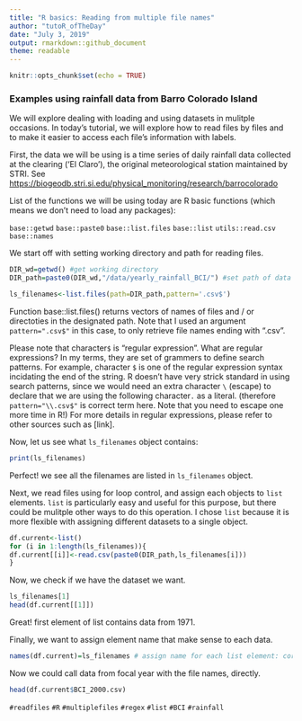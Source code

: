 ---
title: "R basics: Reading from multiple file names"
author: "tutoR_ofTheDay"
date: "July 3, 2019"
output: rmarkdown::github_document 
theme: readable
---

```{r setup, include=FALSE}
knitr::opts_chunk$set(echo = TRUE)
```

### Examples using rainfall data from Barro Colorado Island 

We will explore dealing with loading and using datasets in mulitple occasions. In today's tutorial, we will explore how to read files by files and to make it easier to access each file's information with labels. 

First, the data we will be using is a time series of daily rainfall data
collected at the clearing (‘El Claro’), the original meteorological station maintained by STRI. 
See <https://biogeodb.stri.si.edu/physical_monitoring/research/barrocolorado> 



List of the functions we will be using today are R basic functions (which means we don't need to load any packages):

`base::getwd`
`base::paste0`
`base::list.files`
`base::list`
`utils::read.csv`
`base::names`






We start off with setting working directory and path for reading files.

```{r}

DIR_wd=getwd() #get working directory
DIR_path=paste0(DIR_wd,"/data/yearly_rainfall_BCI/") #set path of data location
```

```{r}
ls_filenames<-list.files(path=DIR_path,pattern='.csv$')
```




  Function base::list.files() returns vectors of names of files and / or directoties in the designated path. Note that I used an argument `pattern=".csv$"` in this case, to only retrieve file names ending with ".csv".

Please note that character`$` is "regular expression". What are regular expressions? In my terms, they are set of grammers to define search patterns. For example, character `$` is one of the regular expression syntax incidating the end of the string. R doesn't have very strick standard in using search patterns, since we would need an extra character `\` (escape) to declare that we are using the following character`.` as a literal. (therefore `pattern="\\.csv$"` is correct term here. Note that you need to escape one more time in R!) For more details in regular expressions, please refer to other sources such as [link].

Now, let us see what `ls_filenames` object contains:
```{r}
print(ls_filenames)
```

Perfect! we see all the filenames are listed in `ls_filenames` object. 


Next, we read files using for loop control, and assign each objects to `list` elements. `list` is particularly easy and useful for this purpose, but there could be mulitple other ways to do this operation. I chose `list` because it is more flexible with assigning different datasets to a single object.  

```{r}
df.current<-list()
for (i in 1:length(ls_filenames)){
df.current[[i]]<-read.csv(paste0(DIR_path,ls_filenames[i]))
}
```

Now, we check if we have the dataset we want.
```{r}
ls_filenames[1]
head(df.current[[1]])
```

Great! first element of list contains data from 1971.

Finally, we want to assign element name that make sense to each data.

```{r}
names(df.current)=ls_filenames # assign name for each list element: corresponding file names
```

Now we could call data from focal year with the file names, directly.
```{r}
head(df.current$BCI_2000.csv)
```

`#readfiles` `#R` `#multiplefiles` `#regex` `#list` `#BCI` `#rainfall`